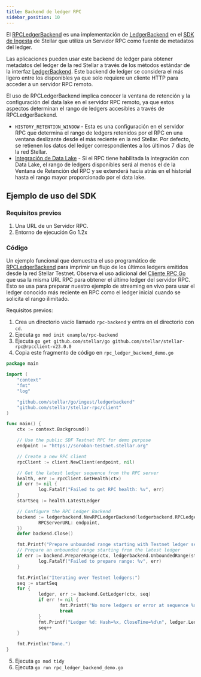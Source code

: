 ```yaml
---
title: Backend de ledger RPC
sidebar_position: 10
---
```


El [RPCLedgerBackend](https://github.com/stellar/go/blob/master/ingest/ledgerbackend/rpc_backend.go) es una implementación de [LedgerBackend](https://github.com/stellar/go/blob/master/ingest/ledgerbackend/ledger_backend.go) en el [SDK de Ingesta](https://github.com/stellar/go/tree/master/ingest) de Stellar que utiliza un Servidor RPC como fuente de metadatos del ledger.

Las aplicaciones pueden usar este backend de ledger para obtener metadatos del ledger de la red Stellar a través de los métodos estándar de la interfaz [LedgerBackend](https://github.com/stellar/go/blob/master/ingest/ledgerbackend/ledger_backend.go). Este backend de ledger se considera el más ligero entre los disponibles ya que solo requiere un cliente HTTP para acceder a un servidor RPC remoto.

El uso de RPCLedgerBackend implica conocer la ventana de retención y la configuración del data lake en el servidor RPC remoto, ya que estos aspectos determinan el rango de ledgers accesibles a través de RPCLedgerBackend.

- `HISTORY_RETENTION_WINDOW` - Esta es una configuración en el servidor RPC que determina el rango de ledgers retenidos por el RPC en una ventana deslizante desde el más reciente en la red Stellar. Por defecto, se retienen los datos del ledger correspondientes a los últimos 7 días de la red Stellar.
- [Integración de Data Lake](/docs/data/apis/rpc/admin-guide/data-lake-integration) - Si el RPC tiene habilitada la integración con Data Lake, el rango de ledgers disponibles será al menos el de la Ventana de Retención del RPC y se extenderá hacia atrás en el historial hasta el rango mayor proporcionado por el data lake.

## Ejemplo de uso del SDK

### Requisitos previos

1. Una URL de un Servidor RPC.
2. Entorno de ejecución Go 1.2x

### Código

Un ejemplo funcional que demuestra el uso programático de [RPCLedgerBackend](https://github.com/stellar/go/blob/master/ingest/ledgerbackend/rpc_backend.go) para imprimir un flujo de los últimos ledgers emitidos desde la red Stellar Testnet. Observa el uso adicional del [Cliente RPC Go](https://github.com/stellar/stellar-rpc/blob/main/client/main.go) que usa la misma URL RPC para obtener el último ledger del servidor RPC. Esto se usa para preparar nuestro ejemplo de streaming en vivo para usar el ledger conocido más reciente en RPC como el ledger inicial cuando se solicita el rango ilimitado.

Requisitos previos:

1. Crea un directorio vacío llamado `rpc-backend` y entra en el directorio con `cd`.
2. Ejecuta `go mod init example/rpc-backend`
3. Ejecuta `go get github.com/stellar/go github.com/stellar/stellar-rpc@rpcclient-v23.0.0`
4. Copia este fragmento de código en `rpc_ledger_backend_demo.go`

```go
package main

import (
    "context"
    "fmt"
    "log"

    "github.com/stellar/go/ingest/ledgerbackend"
    "github.com/stellar/stellar-rpc/client"
)

func main() {
    ctx := context.Background()

    // Use the public SDF Testnet RPC for demo purpose
    endpoint := "https://soroban-testnet.stellar.org"

    // Create a new RPC client
    rpcClient := client.NewClient(endpoint, nil)

    // Get the latest ledger sequence from the RPC server
    health, err := rpcClient.GetHealth(ctx)
    if err != nil {
            log.Fatalf("Failed to get RPC health: %v", err)
    }
    startSeq := health.LatestLedger

    // Configure the RPC Ledger Backend
    backend := ledgerbackend.NewRPCLedgerBackend(ledgerbackend.RPCLedgerBackendOptions{
            RPCServerURL: endpoint,
    })
    defer backend.Close()

    fmt.Printf("Prepare unbounded range starting with Testnet ledger sequence %d: \n", startSeq)
    // Prepare an unbounded range starting from the latest ledger
    if err := backend.PrepareRange(ctx, ledgerbackend.UnboundedRange(startSeq)); err != nil {
            log.Fatalf("Failed to prepare range: %v", err)
    }

    fmt.Println("Iterating over Testnet ledgers:")
    seq := startSeq
    for {
            ledger, err := backend.GetLedger(ctx, seq)
            if err != nil {
                    fmt.Printf("No more ledgers or error at sequence %d: %v\n", seq, err)
                    break
            }
            fmt.Printf("Ledger %d: Hash=%x, CloseTime=%d\n", ledger.LedgerSequence(), ledger.LedgerHash(), ledger.LedgerCloseTime())
            seq++
    }

    fmt.Println("Done.")
}
```

5. Ejecuta `go mod tidy`
6. Ejecuta `go run rpc_ledger_backend_demo.go`
